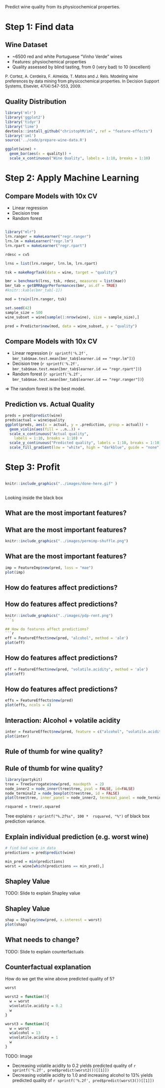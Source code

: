 ##  {.emphasizedabit}
Predict wine quality from its physicochemical properties.

## {.center data-background=../images/wine-features.jpg data-background-size=contain}

# Step 1: Find data


## {.center data-background=../images/minho.png data-background-size=contain}

## Wine Dataset

- ~6500 red and white Portuguese "Vinho Verde" wines
- Features: physiochemical properties
- Quality assessed by blind tasting, from 0 (very bad) to 10 (excellent)

<font size="2">P. Cortez, A. Cerdeira, F. Almeida, T. Matos and J. Reis.
Modeling wine preferences by data mining from physicochemical properties. In Decision Support Systems, Elsevier, 47(4):547-553, 2009.</font>

## Quality Distribution


```r
library('mlr')
library('ggplot2')
library('tidyr')
library('lime')
devtools::install_github("christophM/iml", ref = "feature-effects")
library('iml')
source('../code/prepare-wine-data.R')
```

```r
ggplot(wine) + 
  geom_bar(aes(x = quality)) + 
  scale_x_continuous("Wine Quality", labels = 1:10, breaks = 1:10)
```

# Step 2: Apply Machine Learning


## Compare Models with 10x CV {.emphasizedabit}

- Linear regression
- Decision tree
- Random forest

## {.center data-background=../images/comp-dog.gif data-background-size=contain}

```r
library("mlr")
lrn.ranger = makeLearner("regr.ranger")
lrn.lm = makeLearner("regr.lm")
lrn.rpart = makeLearner("regr.rpart")

rdesc = cv5

lrns = list(lrn.ranger, lrn.lm, lrn.rpart)

tsk = makeRegrTask(data = wine, target = "quality")

bmr = benchmark(lrns, tsk, rdesc, measures = list(mae))
bmr_tab = getBMRAggrPerformances(bmr, as.df = TRUE)
#knitr::kable(bmr_tab[-1])
```


```r
mod = train(lrn.ranger, tsk)

set.seed(42)
sample_size = 500
wine_subset = wine[sample(1:nrow(wine), size = sample_size),]

pred = Predictor$new(mod, data = wine_subset, y = "quality")
```


## Compare Models with 10x CV {.emphasizedabit}

- Linear regression (`r sprintf('%.2f', bmr_tab$mae.test.mean[bmr_tab$learner.id == "regr.lm"])`)
- Decision tree (`r sprintf('%.2f', bmr_tab$mae.test.mean[bmr_tab$learner.id == "regr.rpart"])`)
- Random forest (`r sprintf('%.2f', bmr_tab$mae.test.mean[bmr_tab$learner.id == "regr.ranger"])`)

=> The random forest is the best model.

## Prediction vs. Actual Quality

```r

preds = pred$predict(wine)
preds$actual = wine$quality
ggplot(preds, aes(x = actual, y = .prediction, group = actual)) + 
  geom_violin(aes(fill = ..n..)) +
  scale_x_continuous("Actual quality", 
    labels = 1:10, breaks = 1:10) + 
  scale_y_continuous("Predicted quality", labels = 1:10, breaks = 1:10) + 
  scale_fill_gradient(low = "white", high = "darkblue", guide = "none")
```



# Step 3: Profit {.center}

## {data-background=../images/done-here.gif data-background-size=contain}
```r
knitr::include_graphics("../images/done-here.gif" )
```

##  {.emphasizedabit .center data-background=../images/no-idea.gif data-background-size=cover}




##  {.emphasizedabit .center data-background=../images/black-box.gif data-background-size=cover}

<div class="white">
Looking inside the black box
</div>


## What are the most important features?

## What are the most important features?

```r
knitr::include_graphics("../images/permimp-shuffle.png")
```

## What are the most important features?

```r
imp = FeatureImp$new(pred, loss = "mae")
plot(imp)
```

## How do features affect predictions?

## How do features affect predictions?

```r
knitr::include_graphics("../images/pdp-rent.png")
```s

## How do features affect predictions?
```r
eff = FeatureEffect$new(pred, "alcohol", method = 'ale')
plot(eff)
```

## How do features affect predictions?
```r
eff = FeatureEffect$new(pred, "volatile.acidity", method = 'ale')
plot(eff)
```


## How do features affect predictions?

```r
effs = FeatureEffects$new(pred)
plot(effs, ncols = 4)
```

## Interaction: Alcohol + volatile acidity

```r
inter = FeatureEffect$new(pred, feature = c("alcohol", "volatile.acidity"))
plot(inter)
```

## Rule of thumb for wine quality? {.center data-background=../images/global-surrogate.png data-background-size=contain}

## Rule of thumb for wine quality? 
```r
library(partykit)
tree = TreeSurrogate$new(pred, maxdepth  = 2)
node_inner2 = node_inner(tree$tree, pval = FALSE, id=FALSE)
node_terminal2 = node_boxplot(tree$tree, id = FALSE)
plot(tree$tree, inner_panel = node_inner2, terminal_panel = node_terminal2)

rsquared = tree$r.squared
```

Tree explains `r sprintf("%.2f%s", 100 *  rsquared, "%")` of black box prediction variance.


## Explain individual prediction (e.g. worst wine)

```r
# find bad wine in data
predictions = pred$predict(wine)

min_pred = min(predictions)
worst = wine[which(predictions == min_pred),]
```




##  {.center data-background=../images/bad-wine.gif data-background-size=contain}



## Shapley Value

TODO: Slide to explain Shapley value


## Shapley Value

```r
shap = Shapley$new(pred, x.interest = worst)
plot(shap)
```

## What needs to change?

TODO: Slide to explain counterfactuals


## Counterfactual explanation

How do we get the wine above predicted quality of 5?

```r
worst

worst2 = function(){
  w = worst
  w$volatile.acidity = 0.2
  w
}

worst3 = function(){
  w = worst
  w$alcohol = 13
  w$volatile.acidity = 1
  w
}
```


TODO: Image 

- Decreasing volatile acidity to 0.2 yields predicted quality of `r sprintf('%.2f', pred$predict(worst2())[[1]])`
- Decreasing volatile acidity to 1.0 and increasing alcohol to 13% yields predicted quality of `r sprintf('%.2f', pred$predict(worst3())[[1]])`









